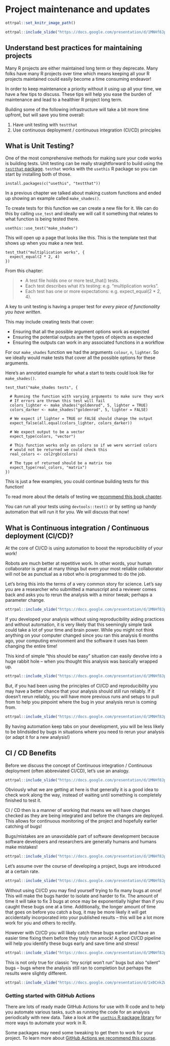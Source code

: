 
# Project maintenance and updates

```r
ottrpal::set_knitr_image_path()
```

```r
ottrpal::include_slide("https://docs.google.com/presentation/d/1MNHf8JpolaEP_vQ_kB-1xRBF9wo3haCArRu117hBoHA/edit#slide=id.g21a84b32106_0_58")
```

## Understand best practices for maintaining projects

Many R projects are either maintained long term or they deprecate. Many folks have many R projects over time which means keeping all your R projects maintained could easily become a time consuming endeavor!

In order to keep maintenance a priority without it using up all your time, we have a few tips to discuss. These tips will help you ease the burden of maintenance and lead to a healthier R project long term.

Building some of the following infrastructure will take a bit more time upfront, but will save you time overall:

1. Have unit testing with `testthat`
2. Use continuous deployment / continuous integration (CI/CD) principles

## What is Unit Testing?

One of the most comprehensive methods for making sure your code works is building tests. Unit testing can be really straightforward to build using the [`testthat` package](https://testthat.r-lib.org/). `testhat` works with the `usethis` R package so you can start by installing both of those.

```
install.packages(c("usethis", "testthat"))
```

In a previous chapter we talked about making custom functions and ended up showing an example called `make_shades()`.


To create tests for this function we can create a new file for it. We can do this by calling `use_test` and ideally we will call it something that relates to what function is being tested there.

```
usethis::use_test("make_shades")
```

This will open up a page that looks like this. This is the template test that shows up when you make a new test.

```
test_that("multiplication works", {
  expect_equal(2 * 2, 4)
})
```

From this chapter:

> - A test file holds one or more test_that() tests.
> - Each test describes what it’s testing: e.g. “multiplication works”.
> - Each test has one or more expectations: e.g. expect_equal(2 * 2, 4).

A key to unit testing is having a proper test for *every piece of functionality you have written*.

This may include creating tests that cover:

- Ensuring that all the possible argument options work as expected
- Ensuring the potential outputs are the types of objects as expected
- Ensuring the outputs can work in any associated functions in a workflow

For our `make_shades` function we had the arguments `colour`, `n`, `lighter`. So we ideally would make tests that cover all the possible options for these arguments.

Here's an annotated example for what a start to tests could look like for `make_shades()`.

```
test_that("make_shades tests", {

  # Running the function with varying arguments to make sure they work
  # If errors are thrown this test will fail
  colors_lighter <- make_shades("goldenrod", 5, lighter = TRUE)
  colors_darker <- make_shades("goldenrod", 5, lighter = FALSE)

  # We expect if lighter = TRUE or FALSE should change the output
  expect_false(all.equal(colors_lighter, colors_darker))

  # We expect output to be a vector
  expect_type(colors, "vector")

  # This function works only on colors so if we were worried colors
  # would not be returned we could check this
  real_colors <- col2rgb(colors)

  # The type of returned should be a matrix too
  expect_type(real_colors, "matrix")
})
```
This is just a few examples, you could continue building tests for this function!

To read more about the details of testing we [recommend this book chapter](https://r-pkgs.org/testing-basics.html).

You can run all your tests using `devtools::test()` or by setting up handy automation that will run it for you. We will discuss that now!

## What is Continuous integration / Continuous deployment (CI/CD)?

At the core of CI/CD is using automation to boost the reproducibility of your work!

Robots are much better at repetitive work. In other words, your human collaborator is great at many things but even your most reliable collaborator will not be as punctual as a robot who is programmed to do the job.

Let's bring this into the terms of a very common story for science. Let's say you are a researcher who submitted a manuscript and a reviewer comes back and asks you to rerun the analysis with a minor tweak; perhaps a parameter change.

```r
ottrpal::include_slide("https://docs.google.com/presentation/d/1MNHf8JpolaEP_vQ_kB-1xRBF9wo3haCArRu117hBoHA/edit#slide=id.g33bf0789107_300_812")
```

If you developed your analysis without using reproducibility aiding practices and without automation, it is very likely that this seemingly simple task could take a lot of your time and brain power. While you might not think anything on your computer changed since you ran this analysis 6 months ago, your computing environment and the software it uses has been changing the entire time!

This kind of simple "this should be easy" situation can easily devolve into a huge rabbit hole -- when you thought this analysis was basically wrapped up.

```r
ottrpal::include_slide("https://docs.google.com/presentation/d/1MNHf8JpolaEP_vQ_kB-1xRBF9wo3haCArRu117hBoHA/edit#slide=id.g33bf0789107_300_1533")
```

But, if you had been using the principles of CI/CD and reproducibility you may have a better chance that your analysis should still run reliably. If it doesn't rerun reliably, you will have more previous runs and setups to pull from to help you pinpoint where the bug in your analysis rerun is coming from.

```r
ottrpal::include_slide("https://docs.google.com/presentation/d/1MNHf8JpolaEP_vQ_kB-1xRBF9wo3haCArRu117hBoHA/edit#slide=id.g33bf0789107_300_1947")
```

By having automation keep tabs on your development, you will be less likely to be blindsided by bugs in situations where you need to rerun your analysis (or adapt it for a new analysis!)

## CI / CD Benefits

Before we discuss the concept of Continuous integration / Continuous deployment (often abbreviated CI/CD), let's use an analogy.


```r
ottrpal::include_slide("https://docs.google.com/presentation/d/1MNHf8JpolaEP_vQ_kB-1xRBF9wo3haCArRu117hBoHA/edit#slide=id.g33bf0789107_300_374")
```

Obviously what we are getting at here is that generally it is a good idea to check work along the way, instead of waiting until something is completely finished to test it.

CI / CD then is a manner of working that means we will have changes checked as they are being integrated and before the changes are deployed. This allows for continuous monitoring of the project and hopefully earlier catching of bugs!

Bugs/mistakes are an unavoidable part of software development because software developers and researchers are generally humans and humans make mistakes!

```r
ottrpal::include_slide("https://docs.google.com/presentation/d/1MNHf8JpolaEP_vQ_kB-1xRBF9wo3haCArRu117hBoHA/edit#slide=id.g33bf0789107_300_537")
```

Let's assume over the course of developing a project, bugs are introduced at a certain rate.

```r
ottrpal::include_slide("https://docs.google.com/presentation/d/1MNHf8JpolaEP_vQ_kB-1xRBF9wo3haCArRu117hBoHA/edit#slide=id.g33bf0789107_300_567")
```

Without using CI/CD you may find yourself trying to fix many bugs at once! This will make the bugs harder to isolate and harder to fix. The amount of time it will take to fix 3 bugs at once may be exponentially higher than if you caught these bugs one at a time. Additionally, the longer amount of time that goes on before you catch a bug, it may be more likely it will get accidentally incorporated into your published results -- this will be a lot more work for you and others to rectify.

However with CI/CD you will likely catch these bugs earlier and have an easier time fixing them before they truly run amock! A good CI/CD pipeline will help you identify these bugs early and save time and stress!

```r
ottrpal::include_slide("https://docs.google.com/presentation/d/1MNHf8JpolaEP_vQ_kB-1xRBF9wo3haCArRu117hBoHA/edit#slide=id.g33bf0789107_300_612")
```

This is not only true for classic "my script won't run" bugs but also "silent" bugs -- bugs where the analysis still ran to completion but perhaps the results were slightly different.

```r
ottrpal::include_slide("https://docs.google.com/presentation/d/1x0Cnk2Wcsg8HYkmXnXo_0PxmYCxAwzVrUQzb8DUDvTA/edit#slide=id.g286f0c8db1a_0_33")
```

### Getting started with GitHub Actions

There are lots of ready made GitHub Actions for use with R code and to help you automate various tasks, such as running the code for an analysis periodically with new data. Take a look at the [`usethis` R package library]( [https://usethis.r-lib.org/reference/github_actions.html) for more ways to automate your work in R.

Some packages may need some tweaking to get them to work for your project. To learn more about [GitHub Actions we recommend this course](https://hutchdatascience.org/GitHub_Automation_for_Scientists/).
